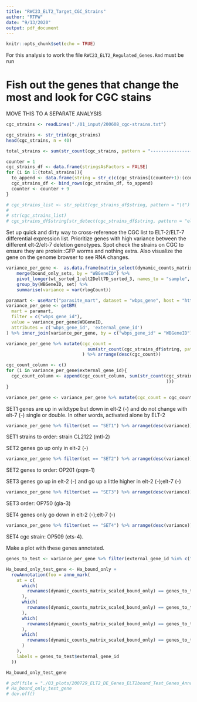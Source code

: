 ```yaml
---
title: "RWC23_ELT2_Target_CGC_Strains"
author: "RTPW"
date: "9/13/2020"
output: pdf_document
---
```


```r
knitr::opts_chunk$set(echo = TRUE)
```

For this analysis to work the file `RWC23_ELT2_Regulated_Genes.Rmd` must be run

# Fish out the genes that change the most and look for CGC stains

MOVE THIS TO A SEPARATE ANALYSIS

```r
cgc_strains <- readLines("./01_input/200608_cgc-strains.txt")

cgc_strains <- str_trim(cgc_strains)
head(cgc_strains, n = 40)

total_strains <- sum(str_count(cgc_strains, pattern = "-----------------------------------------------------------------------------"))

counter = 1
cgc_strains_df <- data.frame(stringsAsFactors = FALSE)
for (i in 1:(total_strains)){
  to_append <- data.frame(string = str_c(c(cgc_strains[(counter+1):(counter+8)]), collapse = "\t"), stringsAsFactors = FALSE)
  cgc_strains_df <- bind_rows(cgc_strains_df, to_append)
  counter <- counter + 9
}

# cgc_strains_list <- str_split(cgc_strains_df$string, pattern = "\t")
# 
# str(cgc_strains_list)
# cgc_strains_df$string[str_detect(cgc_strains_df$string, pattern = "elt-2")]
```

Set up quick and dirty way to cross-reference the CGC list to ELT-2/ELT-7 differential expression list. Prioritize genes with high variance between the different elt-2/elt-7 deletion genotypes. Spot check the strains on CGC to ensure they are protein::GFP worms and nothing extra. Also visualize the gene on the genome browser to see RNA changes.

```r
variance_per_gene <-  as.data.frame(matrix_select(dynamic_counts_matrix, l1_bound_list$WBGeneID)) %>% rownames_to_column(var = "WBGeneID") %>% 
    merge(bound_only_sets, by = "WBGeneID") %>% 
    pivot_longer(wt_sorted_1:elt2Delt7D_sorted_3, names_to = "sample", values_to = "rlogCount") %>%
    group_by(WBGeneID, set) %>%
    summarise(variance = var(rlogCount))

paramart <- useMart("parasite_mart", dataset = "wbps_gene", host = "https://parasite.wormbase.org", port = 443)
variance_per_gene <- getBM(
  mart = paramart,
  filter = c("wbps_gene_id"),
  value = variance_per_gene$WBGeneID,
  attributes = c('wbps_gene_id', 'external_gene_id')
) %>% inner_join(variance_per_gene, by = c("wbps_gene_id" = "WBGeneID"))

variance_per_gene %>% mutate(cgc_count = 
                               sum(str_count(cgc_strains_df$string, pattern = "elt-2"))
                             ) %>% arrange(desc(cgc_count))

cgc_count_column <- c()
for (i in variance_per_gene$external_gene_id){
  cgc_count_column <- append(cgc_count_column, sum(str_count(cgc_strains_df$string, pattern = paste(i, "(?![:digit:])", sep = "")
                                                             )))
}

variance_per_gene <- variance_per_gene %>% mutate(cgc_count = cgc_count_column)
```

SET1 genes are up in wildtype but down in elt-2 (-) and do not change with elt-7 (-) single or double. In other words, activated alone by ELT-2

```r
variance_per_gene %>% filter(set == "SET1") %>% arrange(desc(variance))
```

SET1 strains to order: strain CL2122 (mtl-2)

SET2 genes go up only in elt-2 (-)

```r
variance_per_gene %>% filter(set == "SET2") %>% arrange(desc(variance)) %>% filter(cgc_count > 1)
```

SET2 genes to order: OP201 (pqm-1)

SET3 genes go up in elt-2 (-) and go up a little higher in elt-2 (-);elt-7 (-)

```r
variance_per_gene %>% filter(set == "SET3") %>% arrange(desc(variance))
```

SET3 order: OP750 (gla-3)

SET4 genes only go down in elt-2 (-);elt-7 (-)

```r
variance_per_gene %>% filter(set == "SET4") %>% arrange(desc(variance))
```

SET4 cgc strain: OP509 (ets-4).  

Make a plot with these genes annotated.  

```r

genes_to_test <- variance_per_gene %>% filter(external_gene_id %in% c("ets-4", "gla-3", "mtl-2", "pqm-1")) %>% select(wbps_gene_id, external_gene_id)

Ha_bound_only_test_gene <- Ha_bound_only +
  rowAnnotation(foo = anno_mark(
    at = c(
      which(
        rownames(dynamic_counts_matrix_scaled_bound_only) == genes_to_test$wbps_gene_id[1]
      ),
      which(
        rownames(dynamic_counts_matrix_scaled_bound_only) == genes_to_test$wbps_gene_id[2]
      ),
      which(
        rownames(dynamic_counts_matrix_scaled_bound_only) == genes_to_test$wbps_gene_id[3]
      ),
      which(
        rownames(dynamic_counts_matrix_scaled_bound_only) == genes_to_test$wbps_gene_id[4]
      )
    ),
    labels = genes_to_test$external_gene_id
  ))

Ha_bound_only_test_gene

# pdf(file = "./03_plots/200729_ELT2_DE_Genes_ELT2bound_Test_Genes_Annotated.pdf", width = 5, height = 5)
# Ha_bound_only_test_gene
# dev.off()
```

